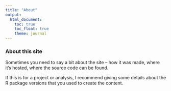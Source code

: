 ```yaml
---
title: "About"
output: 
  html_document:
    toc: true
    toc_float: true
    theme: journal
---
```


### About this site

Sometimes you need to say a bit about the site -- how it was made, where it's hosted, where the source code can be found. 

If this is for a project or analysis, I recommend giving some details about the R package versions that you used to create the content.